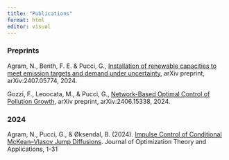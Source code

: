 ```yaml
---
title: "Publications"
format: html
editor: visual
---
```




### Preprints



Agram, N., Benth, F. E. & Pucci, G., [Installation of renewable capacities to meet emission targets and demand under uncertainty](https://arxiv.org/abs/2407.05774), arXiv preprint, arXiv:2407.05774, 2024.

Gozzi, F., Leoocata, M., & Pucci, G., [Network-Based Optimal Control of Pollution Growth](https://arxiv.org/abs/2406.15338), arXiv preprint, arXiv:2406.15338, 2024.

### 2024
Agram, N., Pucci, G., & Øksendal, B. (2024). [Impulse Control of Conditional McKean–Vlasov Jump Diffusions](https://link.springer.com/article/10.1007/s10957-023-02370-6). Journal of Optimization Theory and Applications, 1-31
